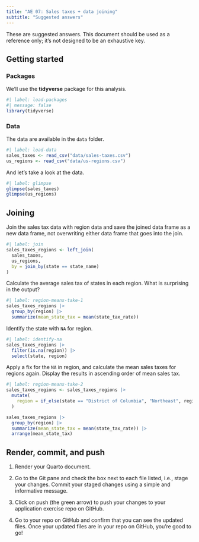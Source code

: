 ```yaml
---
title: "AE 07: Sales taxes + data joining"
subtitle: "Suggested answers"
---
```


::: callout-important
These are suggested answers.
This document should be used as a reference only; it's not designed to be an exhaustive key.
:::

## Getting started

### Packages

We'll use the **tidyverse** package for this analysis.

```r
#| label: load-packages
#| message: false
library(tidyverse)
```

### Data

The data are available in the `data` folder.

```r
#| label: load-data
sales_taxes <- read_csv("data/sales-taxes.csv")
us_regions <- read_csv("data/us-regions.csv")
```

And let's take a look at the data.

```r
#| label: glimpse
glimpse(sales_taxes)
glimpse(us_regions)
```

## Joining

Join the sales tax data with region data and save the joined data frame as a new data frame, not overwriting either data frame that goes into the join.

```r
#| label: join
sales_taxes_regions <- left_join(
  sales_taxes, 
  us_regions, 
  by = join_by(state == state_name)
)
```

Calculate the average sales tax of states in each region.
What is surprising in the output?

```r
#| label: region-means-take-1
sales_taxes_regions |>
  group_by(region) |>
  summarize(mean_state_tax = mean(state_tax_rate))
```

Identify the state with `NA` for region.

```r
#| label: identify-na
sales_taxes_regions |>
  filter(is.na(region)) |>
  select(state, region)
```

Apply a fix for the `NA` in region, and calculate the mean sales taxes for regions again.
Display the results in ascending order of mean sales tax.

```r
#| label: region-means-take-2
sales_taxes_regions <- sales_taxes_regions |>
  mutate(
    region = if_else(state == "District of Columbia", "Northeast", region)
  )

sales_taxes_regions |>
  group_by(region) |>
  summarize(mean_state_tax = mean(state_tax_rate)) |>
  arrange(mean_state_tax)
```

## Render, commit, and push

1.  Render your Quarto document.

2.  Go to the Git pane and check the box next to each file listed, i.e., stage your changes.
    Commit your staged changes using a simple and informative message.

3.  Click on push (the green arrow) to push your changes to your application exercise repo on GitHub.

4.  Go to your repo on GitHub and confirm that you can see the updated files.
    Once your updated files are in your repo on GitHub, you're good to go!
